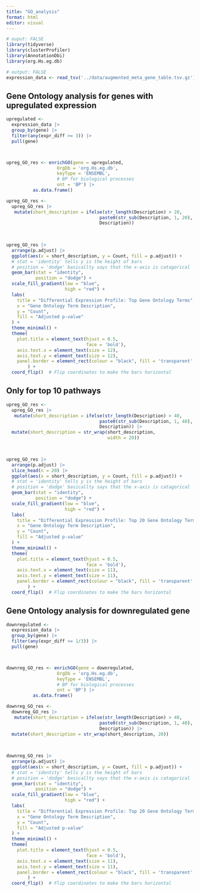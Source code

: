 ```yaml
---
title: "GO_analysis"
format: html
editor: visual
---
```


```r
# ouput: FALSE
library(tidyverse)
library(clusterProfiler)
library(AnnotationDbi)
library(org.Hs.eg.db)
```

```r
# output: FALSE
expression_data <- read_tsv('../data/augmented_meta_gene_table.tsv.gz')
```

## Gene Ontology analysis for genes with upregulated expression

```r
upregulated <- 
  expression_data |> 
  group_by(gene) |> 
  filter(any(expr_diff >= 3)) |> 
  pull(gene) 



upreg_GO_res <- enrichGO(gene = upregulated,
                   OrgDb = 'org.Hs.eg.db',
                   keyType = 'ENSEMBL',
                   # BP for biological processes
                   ont = 'BP') |>  
          as.data.frame()

upreg_GO_res <- 
  upreg_GO_res |> 
   mutate(short_description = ifelse(str_length(Description) > 20,
                                   paste0(str_sub(Description, 1, 20), "..."),
                                   Description))
          
  
```

```r

upreg_GO_res |> 
  arrange(p.adjust) |> 
  ggplot(aes(x = short_description, y = Count, fill = p.adjust)) +  
  # stat = 'identity' tells y is the height of bars
  # position = 'dodge' basicallty says that the x-axis is catagorical
  geom_bar(stat = "identity", 
           position = "dodge") +
  scale_fill_gradient(low = "blue", 
                      high = "red") +  
  labs(
    title = "Differential Expression Profile: Top Gene Ontology Terms",
    x = "Gene Ontology Term Description", 
    y = "Count",
    fill = "Adjusted p-value"
  ) +
  theme_minimal() +
  theme(
    plot.title = element_text(hjust = 0.5,
                              face = 'bold'),
    axis.text.x = element_text(size = 12),
    axis.text.y = element_text(size = 12),
    panel.border = element_rect(colour = "black", fill = 'transparent',size = 0.5) 
        ) +
  coord_flip()  # Flip coordinates to make the bars horizontal


```

## Only for top 10 pathways

```r


upreg_GO_res <- 
  upreg_GO_res |> 
   mutate(short_description = ifelse(str_length(Description) > 40,
                                   paste0(str_sub(Description, 1, 40), "..."),
                                   Description)) |>    
  mutate(short_description = str_wrap(short_description, 
                                      width = 20)) 
          


upreg_GO_res |> 
  arrange(p.adjust) |>
  slice_head(n = 20) |> 
  ggplot(aes(x = short_description, y = Count, fill = p.adjust)) +  
  # stat = 'identity' tells y is the height of bars
  # position = 'dodge' basicallty says that the x-axis is catagorical
  geom_bar(stat = "identity", 
           position = "dodge") +
  scale_fill_gradient(low = "blue", 
                      high = "red") +  
  labs(
    title = "Differential Expression Profile: Top 20 Gene Ontology Terms",
    x = "Gene Ontology Term Description", 
    y = "Count",
    fill = "Adjusted p-value"
  ) +
  theme_minimal() +
  theme(
    plot.title = element_text(hjust = 0.5,
                              face = 'bold'),
    axis.text.x = element_text(size = 11),
    axis.text.y = element_text(size = 11),
    panel.border = element_rect(colour = "black", fill = 'transparent',size = 0.5) 
        ) +
  coord_flip()  # Flip coordinates to make the bars horizontal
```

## Gene Ontology analysis for downregulated gene

```r
downregulated <- 
  expression_data |> 
  group_by(gene) |> 
  filter(any(expr_diff <= 1/3)) |> 
  pull(gene) 



downreg_GO_res <- enrichGO(gene = downregulated,
                   OrgDb = 'org.Hs.eg.db',
                   keyType = 'ENSEMBL',
                   # BP for biological processes
                   ont = 'BP') |>  
          as.data.frame()

downreg_GO_res <- 
  downreg_GO_res |> 
   mutate(short_description = ifelse(str_length(Description) > 40,
                                   paste0(str_sub(Description, 1, 40), "…"),
                                   Description)) |> 
  mutate(short_description = str_wrap(short_description, 20))
          
  
```

```r

downreg_GO_res |> 
  arrange(p.adjust) |>
  ggplot(aes(x = short_description, y = Count, fill = p.adjust)) +  
  # stat = 'identity' tells y is the height of bars
  # position = 'dodge' basicallty says that the x-axis is catagorical
  geom_bar(stat = "identity", 
           position = "dodge") +
  scale_fill_gradient(low = "blue", 
                      high = "red") +  
  labs(
    title = "Differential Expression Profile: Top 20 Gene Ontology Terms",
    x = "Gene Ontology Term Description", 
    y = "Count",
    fill = "Adjusted p-value"
  ) +
  theme_minimal() +
  theme(
    plot.title = element_text(hjust = 0.5,
                              face = 'bold'),
    axis.text.x = element_text(size = 11),
    axis.text.y = element_text(size = 11),
    panel.border = element_rect(colour = "black", fill = 'transparent',size = 0.5) 
        ) +
  coord_flip()  # Flip coordinates to make the bars horizontal
```
